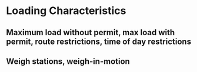 # Loading Characteristics

## Maximum load without permit, max load with permit, route restrictions, time of day restrictions

## Weigh stations, weigh-in-motion

